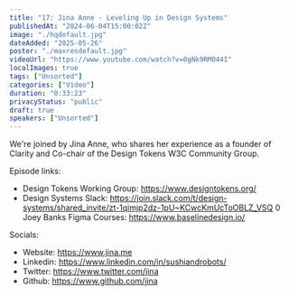 ```yaml
---
title: "17: Jina Anne - Leveling Up in Design Systems"
publishedAt: "2024-06-04T15:00:02Z"
image: "./hqdefault.jpg"
dateAdded: "2025-05-26"
poster: "./maxresdefault.jpg"
videoUrl: "https://www.youtube.com/watch?v=0gNk9RMO44I"
localImages: true
tags: ["Unsorted"]
categories: ["Video"]
duration: "0:33:23"
privacyStatus: "public"
draft: true
speakers: ["Unsorted"]
---
```

We're joined by Jina Anne, who shares her experience as a founder of Clarity and Co-chair of the Design Tokens W3C Community Group.

Episode links:

- Design Tokens Working Group: https://www.designtokens.org/
- Design Systems Slack: https://join.slack.com/t/design-systems/shared_invite/zt-1qimjp2dz-1pU~KCwcKmUcToOBLZ_VSQ 
0 Joey Banks Figma Courses: https://www.baselinedesign.io/ 

Socials:

- Website: https://www.jina.me
- Linkedin: https://www.linkedin.com/in/sushiandrobots/
- Twitter: https://www.twitter.com/jina
- Github: https://www.github.com/jina
